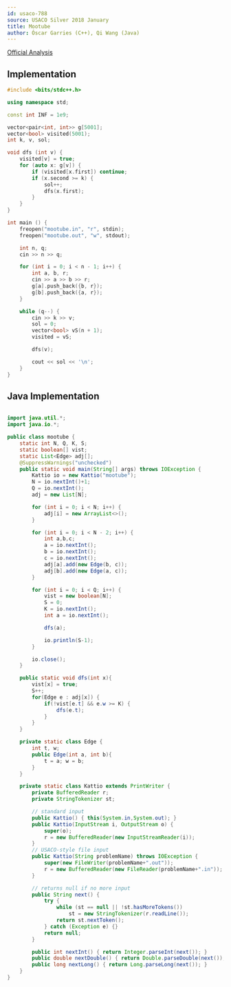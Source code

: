 ---
id: usaco-788
source: USACO Silver 2018 January
title: Mootube
author: Óscar Garries (C++), Qi Wang (Java)
---

[Official Analysis](http://www.usaco.org/current/data/sol_mootube_silver_jan18.html)

<LanguageSection>

<CPPSection>

## Implementation

```cpp
#include <bits/stdc++.h>

using namespace std;

const int INF = 1e9;

vector<pair<int, int>> g[5001];
vector<bool> visited(5001);
int k, v, sol;

void dfs (int v) {
	visited[v] = true;
	for (auto x: g[v]) {
		if (visited[x.first]) continue;
		if (x.second >= k) {
			sol++;
			dfs(x.first);
		}
	}
}

int main () {
	freopen("mootube.in", "r", stdin);
	freopen("mootube.out", "w", stdout);

	int n, q;
	cin >> n >> q;

	for (int i = 0; i < n - 1; i++) {
		int a, b, r;
		cin >> a >> b >> r;
		g[a].push_back({b, r});
		g[b].push_back({a, r});
	}

	while (q--) {
		cin >> k >> v;
		sol = 0;
		vector<bool> vS(n + 1);
		visited = vS;

		dfs(v);

		cout << sol << '\n';
	}
}

```

</CPPSection>

<JavaSection>

## Java Implementation

```java

import java.util.*;
import java.io.*;

public class mootube {
	static int N, Q, K, S;
	static boolean[] vist;
	static List<Edge> adj[];
	@SuppressWarnings("unchecked")
	public static void main(String[] args) throws IOException {
		Kattio io = new Kattio("mootube");
		N = io.nextInt()+1;
		Q = io.nextInt();
		adj = new List[N];

		for (int i = 0; i < N; i++) {
			adj[i] = new ArrayList<>();
		}

		for (int i = 0; i < N - 2; i++) {
			int a,b,c;
			a = io.nextInt();
			b = io.nextInt();
			c = io.nextInt();
			adj[a].add(new Edge(b, c));
			adj[b].add(new Edge(a, c));
		}

		for (int i = 0; i < Q; i++) {
			vist = new boolean[N];
			S = 0;
			K = io.nextInt();
			int a = io.nextInt();

			dfs(a);

			io.println(S-1);
		}

		io.close();
	}

	public static void dfs(int x){
		vist[x] = true;
		S++;
		for(Edge e : adj[x]) {
			if(!vist[e.t] && e.w >= K) {
				dfs(e.t);
			}
		}
	}

	private static class Edge {
		int t, w;
		public Edge(int a, int b){
			t = a; w = b;
		}
	}

	private static class Kattio extends PrintWriter {
		private BufferedReader r;
		private StringTokenizer st;

		// standard input
		public Kattio() { this(System.in,System.out); }
		public Kattio(InputStream i, OutputStream o) {
			super(o);
			r = new BufferedReader(new InputStreamReader(i));
		}
		// USACO-style file input
		public Kattio(String problemName) throws IOException {
			super(new FileWriter(problemName+".out"));
			r = new BufferedReader(new FileReader(problemName+".in"));
		}

		// returns null if no more input
		public String next() {
			try {
				while (st == null || !st.hasMoreTokens())
					st = new StringTokenizer(r.readLine());
				return st.nextToken();
			} catch (Exception e) {}
			return null;
		}

		public int nextInt() { return Integer.parseInt(next()); }
		public double nextDouble() { return Double.parseDouble(next()); }
		public long nextLong() { return Long.parseLong(next()); }
	}
}

```

</JavaSection>

</LanguageSection>
